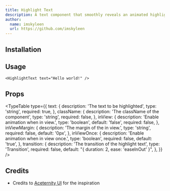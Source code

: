 ```yaml
---
title: Highlight Text
description: A text component that smoothly reveals an animated highlight effect.
author:
  name: imskyleen
  url: https://github.com/imskyleen
---
```


<ComponentPreview name="highlight-text-demo" />

## Installation

<ComponentInstallation name="highlight-text" />

## Usage

```tsx
<HighlightText text="Hello world!" />
```

## Props

<TypeTable
  type={{
    text: {
      description: 'The text to be highlighted',
      type: 'string',
      required: true,
    },
    className: {
      description: 'The className of the component',
      type: 'string',
      required: false,
    },
    inView: {
      description: 'Enable animation when in view.',
      type: 'boolean',
      default: 'false',
      required: false,
    },
    inViewMargin: {
      description: 'The margin of the in view.',
      type: 'string',
      required: false,
      default: '0px',
    },
    inViewOnce: {
      description: 'Enable animation when in view once.',
      type: 'boolean',
      required: false,
      default: 'true',
    },
    transition: {
      description: 'The transition of the highlight text',
      type: 'Transition',
      required: false,
      default: "{ duration: 2, ease: 'easeInOut' }",
    },
  }}
/>

## Credits

- Credits to [Aceternity UI](https://ui.aceternity.com/components/hero-highlight) for the inspiration
